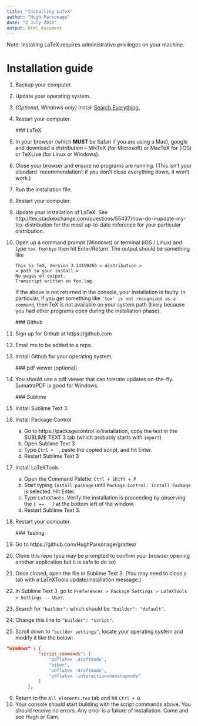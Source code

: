 ```yaml
---
title: "Installing LaTeX"
author: "Hugh Parsonage"
date: "2 July 2016"
output: html_document
---
```


Note: Installing LaTeX requires administrative privileges on your machine.

# Installation guide

1. Backup your computer.
1. Update your operating system.
1. *(Optional, Windows only)* Install [Search Everything.](https://www.voidtools.com/)
2. Restart your computer.

    ### LaTeX
    
3. In your browser (which **MUST** be Safari if you are using a Mac), google and download a *distribution* -- MikTeX (for Microsoft) or MacTeX for (iOS) or TeXLive (for Linux or Windows).
4. Close your browser and ensure no programs are running. (This isn't your standard `recommendation': if you don't close everything down, it won't work.)
5. Run the installation file.
6. Restart your computer.
7. Update your installation of LaTeX. See http://tex.stackexchange.com/questions/55437/how-do-i-update-my-tex-distribution for the most up-to-date reference for your particular distribution.
8. Open up a command prompt (Windows) or terminal (iOS / Linux) and type `tex foo\bye` then hit Enter/Return. The output should be something like

    ```
    This is TeX, Version 3.14159265 < distribution >
    < path to your install > 
    No pages of output.
    Transcript written on foo.log.
    ```
    
    If the above is not returned in the console, your installation is faulty. In particular, if you get something like `'tex' is not recognized as a command`, then TeX is not available on your system path (likely because you had other programs open during the installation phase).


    
    ### Github
    
9. Sign up for Github at https://github.com
9. Email me to be added to a repo.
9. Install Github for your operating system.

    ### pdf viewer (optional)
9. You should use a pdf viewer that can tolerate updates on-the-fly. SumatraPDF is good for Windows.

    ### Sublime
    
9. Install Sublime Text 3.
9. Install Package Control
    a. Go to https://packagecontrol.io/installation, copy the text in the SUBLIME TEXT 3 tab (which probably starts with `import `)
    b. Open Sublime Text 3
    c. Type ``Ctrl + ` ``, paste the copied script, and hit Enter.
    d. Restart Sublime Text 3
9. Install LaTeXTools
    a. Open the Command Palette: `Ctrl + Shift + P`
    b. Start typing `Install package` until `Package Control: Install Package` is selected. Hit Enter.
    c. Type `LaTeXTools`. Verify the installation is proceeding by observing the `[ ==   ]` at the bottom left of the window.
    d. Restart Sublime Text 3.
9. Restart your computer.

    ### Testing
9. Go to https://github.com/HughParsonage/grattex/
9. Clone this repo (you may be prompted to confirm your browser opening another application but it is safe to do so)
9. Once cloned, open the file \code{All_elements.tex} in Sublime Text 3. (You may need to close a tab with a LaTeXTools update/installation message.)
9. In Sublime Text 3, go to `Preferences > Package Settings > LaTeXTools > Settings -- User`.
9. Search for `"builder":` which should be `"builder": "default"`.
9. Change this line to `"builder": "script"`.
9. Scroll down to `"builder settings"`, locate your operating system and modify it like the below:

```json
"windows" : {
			"script_commands": [
				"pdflatex -draftmode",
				"biber",
				"pdflatex -draftmode",
				"pdflatex -interaction=nonstopmode"
			]
		},

```

9. Return to the `All_elements.tex` tab and hit `Ctrl + B`.
9. Your console should start building with the script commands above. You should receive no errors. Any error is a failure of installation. Come and see Hugh or Cam.

